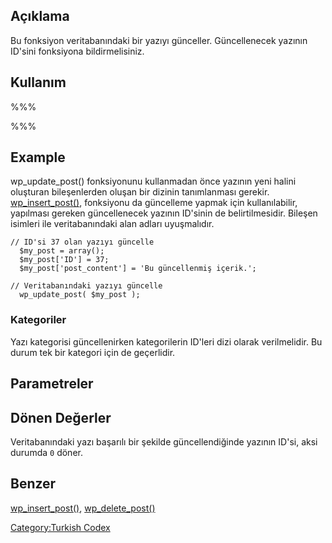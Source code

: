 {{Languages|
{{en|Function_Reference/wp_update_post}}
{{tr|Fonksiyon Listesi/wp update post}}
}}
==Açıklama==
Bu fonksiyon veritabanındaki bir yazıyı günceller. Güncellenecek yazının ID'sini fonksiyona bildirmelisiniz.

==Kullanım==
%%% <?php wp_update_post( $post ); ?> %%%

==Example==
wp_update_post() fonksiyonunu kullanmadan önce yazının yeni halini oluşturan bileşenlerden oluşan bir dizinin tanımlanması gerekir. [[Function Reference/wp insert post|wp_insert_post()]], fonksiyonu da güncelleme yapmak için kullanılabilir, yapılması gereken güncellenecek yazının ID'sinin de belirtilmesidir. Bileşen isimleri ile veritabanındaki alan adları uyuşmalıdır.

<pre>
// ID'si 37 olan yazıyı güncelle
  $my_post = array();
  $my_post['ID'] = 37;
  $my_post['post_content'] = 'Bu güncellenmiş içerik.';

// Veritabanındaki yazıyı güncelle
  wp_update_post( $my_post );
</pre>

===Kategoriler===
Yazı kategorisi güncellenirken kategorilerin ID'leri dizi olarak verilmelidir. Bu durum tek bir kategori için de geçerlidir.

==Parametreler==
{{Parameter|$post|array|Yazıyı meydana getiren bileşenlerden oluşan nesne değişken. Veritabandaki wp_posts tablosundaki alan adlarıyla bileşen adları birebir ilişkilidir. Güncellenecek yazı ID'si mutlaka belirtilmelidir.|opsiyonel|Boş bir dizi}}

==Dönen Değerler==
Veritabanındaki yazı başarılı bir şekilde güncellendiğinde yazının ID'si, aksi durumda <tt>0</tt> döner.

==Benzer==
[[tr:wp_insert_post|wp_insert_post()]], [[tr:wp_delete_post|wp_delete_post()]]


[[Category:Turkish Codex]]